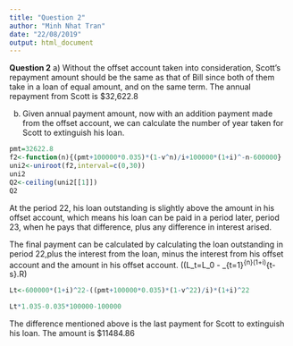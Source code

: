 ```yaml
---
title: "Question 2"
author: "Minh Nhat Tran"
date: "22/08/2019"
output: html_document
---
```

**Question 2**
  a)
  Without the offset account taken into consideration, Scott's repayment amount should be the same as that of Bill since both of them take in a loan of equal amount, and on the same term.
The annual repayment from Scott is $32,622.8

  b)
  Given annual payment amount, now with an addition payment made from the offset account, we can calculate the number of year taken for Scott to extinguish his loan. 
```r
pmt=32622.8
f2<-function(n){(pmt+100000*0.035)*(1-v^n)/i+100000*(1+i)^-n-600000}
uni2<-uniroot(f2,interval=c(0,30))
uni2
Q2<-ceiling(uni2[[1]])
Q2
```
At the period 22, his loan outstanding is slightly above the amount in his offset account, which means his loan can be paid in a period later, period 23, when he pays that difference, plus any difference in interest arised.

The final payment can be calculated by calculating the loan outstanding in period 22,plus the interest from the loan, minus the interest from his offset account and the amount in his offset account.
(\(L_t=L_0 - \sum_{t=1}^{n}(1+i)^{t-s}.R\)
```r
Lt<-600000*(1+i)^22-((pmt+100000*0.035)*(1-v^22)/i)*(1+i)^22
```

```r
Lt*1.035-0.035*100000-100000
```
The difference mentioned above is the last payment for Scott to extinguish his loan. The amount is $11484.86
